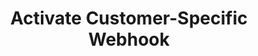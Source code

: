 ---
title: "Activate Customer-Specific Webhook"
openapi: patch /v1/webhooks/activate/{customerWebhookId}
description: "Enables the activation of a customer-specific webhook through the PATCH endpoint"
---